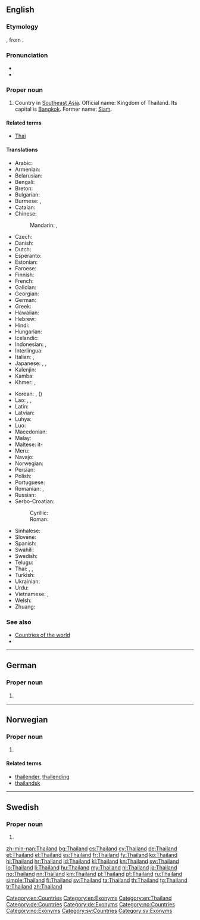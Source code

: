 ==English==
{{wikipedia}}

===Etymology===
{{etyl|th|en}} {{term|ไทย||Thailand|lang=th}}, from {{term|ไท||Tai, or 'free' via folk etymology|lang=th}}.

===Pronunciation===
* {{IPA|/ˈtaɪ̯lænd/|lang=pl}}
* {{audio|En-us-Thailand.ogg|Audio (US)}}

===Proper noun===
{{en-proper noun}}

# Country in [[Southeast Asia]]. Official name: Kingdom of Thailand. Its capital is [[Bangkok]]. Former name: [[Siam]].

====Related terms====
* [[Thai]]

====Translations====
{{trans-top|Country in Southeast Asia}}
* Arabic: {{t-|ar|تايلاند|m|tr=tailand}}
* Armenian: {{t-|hy|Թաիլանդ|tr=T'ailand}}
* Belarusian: {{t-|be|Тайланд|m|tr=Tajlánd}}
* Bengali: {{t-|bn|শ্যামদেশ|sc=Beng}}
* Breton: {{t-|br|Thailand}}
* Bulgarian: {{t+|bg|Тайланд|m|tr=Tailand}}
* Burmese: {{t-|my|ထိုင်း နုိင်ငံ|tr=htong: nongngam|sc=Mymr}}, {{t-|my|ယိုးဒယား နုိင်ငံ|tr=yo:daya: nongngam|sc=Mymr}}
* Catalan: {{t+|ca|Tailàndia|f}}
* Chinese:
*: Mandarin: {{t-|cmn|泰國|sc=Hani}}, {{t-|cmn|泰国|tr=Tàiguó|sc=Hani}}
* Czech: {{t+|cs|Thajsko|n}}
* Danish: {{t-|da|Thailand}}
* Dutch: {{t+|nl|Thailand}}
* Esperanto: {{t-|eo|Tajlando}}
* Estonian: {{t+|et|Tai}}
* Faroese: {{t-|fo|Tailand|n}}
* Finnish: {{t+|fi|Thaimaa}}
* French: {{t+|fr|Thaïlande|f}}
* Galician: {{t+|gl|Tailandia|f}}
* Georgian: {{t-|ka|ტაილანდი|tr=tailandi|sc=Geor}}
* German: {{t+|de|Thailand|n}}
* Greek: {{t+|el|Ταϊλάνδη|f|tr=Taïlándi}}
* Hawaiian: {{tø|haw|Tailani}}
* Hebrew: {{t-|he|תילנד|f|tr=tailand}}
* Hindi: {{t-|hi|श्यामदेश|m|tr=shyāmdesh}}
* Hungarian: {{t+|hu|Thaiföld}}
* Icelandic: {{t+|is|Taíland|n}}
* Indonesian: {{t+|id|Thailand}}, {{t-|id|Muangthai}}
* Interlingua: {{t-|ia|Thailandia}}
* Italian: {{t+|it|Thailandia|f}}, {{t+|it|Tailandia|f}}
* Japanese: {{t+|ja|タイ|tr=Tai}}, {{t-|ja|タイ国|tr=Tai-koku|sc=Jpan}}, {{t+|ja|泰国|tr=たいこく, Taikoku|sc=Jpan}}
* Kalenjin: {{tø|kln|Thailand}}
* Kamba: {{tø|kam|Thailand}}
* Khmer: {{t-|km|ប្រទេសថៃ|tr=prɑteih tʰay|sc=Khmr}}, {{t+|km|ថៃ|sc=Khmr|tr=tʰay}}
{{trans-mid}}
* Korean: {{t+|ko|타이|tr=Tai|sc=Hang}},  {{t+|ko|태국|tr=Taeguk|sc=Hang}} ({{t+|ko|泰國|sc=Hani}})
* Lao: {{t-|lo|ໄທ|tr=thai|sc=Laoo}}, {{t-|lo|ເມືອງໄທ|tr=myyang-thai|sc=Laoo}}, {{t-|lo|ປະເທດໄທ|tr=patheet-thai|sc=Laoo}}
* Latin: {{t-|la|Thailandia|f}}
* Latvian: {{t+|lv|Taizeme|f}}
* Luhya: {{tø|luy|Thailand}}
* Luo: {{tø|luo|Thailand}}
* Macedonian: {{t-|mk|Тајланд|m|tr=Tájland}}
* Malay: {{t-|ms|Negara Thai}}
* Maltese: it-{{t-|mt|Tajlandja}}
* Meru: {{tø|mer|Thailand}}
* Navajo: {{tø|nv|Tʼáí bikéyah}}
* Norwegian: {{t+|no|Thailand}}
* Persian: {{t+|fa|تایلند|tr=Tâylând}}
* Polish: {{t+|pl|Tajlandia|f}}
* Portuguese: {{t+|pt|Tailândia}}
* Romanian: {{t-|ro|Tailanda|f}}, {{t-|ro|Thailanda|f}}
* Russian: {{t+|ru|Таиланд|m|tr=Tailánd}}
* Serbo-Croatian:
*: Cyrillic: {{t-|sh|Тајланд|m|sc=Cyrl}}
*: Roman: {{t-|sh|Tajland|m}}
* Sinhalese: {{t-|si|තායිලන්තය|tr=tāyilantaya|sc=Sinh}}
* Slovene: {{t-|sl|Tájska|f}}
* Spanish: {{t+|es|Tailandia|f}}
* Swahili: {{t-|sw|Uthai}}
* Swedish: {{t+|sv|Thailand}}
* Telugu: {{t+|te|థాయిలాండ్}}
* Thai: {{t+|th|ไทย|tr=thai}}, {{t-|th|เมืองไทย|tr=meuang thai}}, {{t+|th|ประเทศไทย|tr=bpràtêt thai}}
* Turkish: {{t+|tr|Tayland}}
* Ukrainian: {{t+|uk|Таїланд|m|tr=Tajilánd}}
* Urdu: {{t-|ur|تھائی لینڈ|m|tr=thāī laiṇḍ}}
* Vietnamese: {{t-|vi|Thái Lan}}, {{t-|vi|nước Thái Lan}}
* Welsh: {{t-|cy|Gwlad Thai}}
* Zhuang: {{t-|za|Daigoz}}
{{trans-bottom}}

===See also===
* [[Appendix:Countries of the world|Countries of the world]]
* {{pedialite}}

[[Category:en:Countries]]
[[Category:en:Exonyms]]
[[Category:en:Thailand]]

----

==German==

===Proper noun===
{{head|de|proper noun|g=n}}

# {{l|en|Thailand}}

[[Category:de:Countries]]
[[Category:de:Exonyms]]

----

==Norwegian==

===Proper noun===
{{head|no|proper noun}}

# {{l|en|Thailand}}

====Related terms====
* [[thailender]], [[thailending]]
* [[thailandsk]]

[[Category:no:Countries]]
[[Category:no:Exonyms]]

----

==Swedish==

===Proper noun===
{{head|sv|proper noun}}

# {{l|en|Thailand}}

[[Category:sv:Countries]]
[[Category:sv:Exonyms]]

[[zh-min-nan:Thailand]]
[[bg:Thailand]]
[[cs:Thailand]]
[[cy:Thailand]]
[[de:Thailand]]
[[et:Thailand]]
[[el:Thailand]]
[[es:Thailand]]
[[fr:Thailand]]
[[fy:Thailand]]
[[ko:Thailand]]
[[hi:Thailand]]
[[hr:Thailand]]
[[id:Thailand]]
[[kl:Thailand]]
[[kn:Thailand]]
[[sw:Thailand]]
[[lo:Thailand]]
[[li:Thailand]]
[[hu:Thailand]]
[[my:Thailand]]
[[nl:Thailand]]
[[ja:Thailand]]
[[no:Thailand]]
[[nn:Thailand]]
[[km:Thailand]]
[[pl:Thailand]]
[[pt:Thailand]]
[[ru:Thailand]]
[[simple:Thailand]]
[[fi:Thailand]]
[[sv:Thailand]]
[[ta:Thailand]]
[[th:Thailand]]
[[tg:Thailand]]
[[tr:Thailand]]
[[zh:Thailand]]